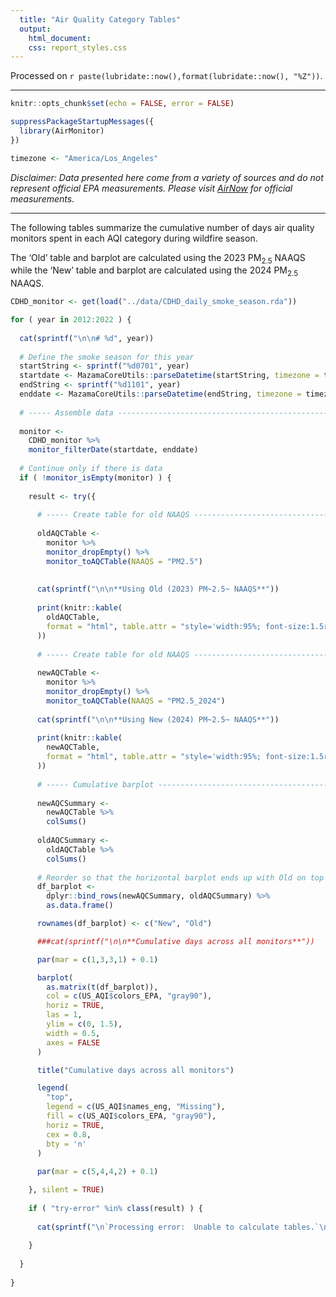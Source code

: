 ```yaml
---
  title: "Air Quality Category Tables"
  output:
    html_document: 
    css: report_styles.css
---
```


Processed on `r paste(lubridate::now(),format(lubridate::now(), "%Z"))`.

----

```r
knitr::opts_chunk$set(echo = FALSE, error = FALSE)

suppressPackageStartupMessages({
  library(AirMonitor)
})

timezone <- "America/Los_Angeles"
```

_Disclaimer: Data presented here come from a variety of sources and do not 
represent official EPA measurements. Please visit
[AirNow](https://www.airnow.gov) for official measurements._

----


The following tables summarize the cumulative number of days air quality monitors spent in 
each AQI category during wildfire season.

The 'Old' table and barplot are calculated using the 2023 PM~2.5~ NAAQS while the 
'New' table and barplot are calculated using the 2024 PM~2.5~ NAAQS.


```r

CDHD_monitor <- get(load("../data/CDHD_daily_smoke_season.rda"))

for ( year in 2012:2022 ) {
  
  cat(sprintf("\n\n# %d", year))
  
  # Define the smoke season for this year
  startString <- sprintf("%d0701", year)
  startdate <- MazamaCoreUtils::parseDatetime(startString, timezone = timezone)
  endString <- sprintf("%d1101", year)
  enddate <- MazamaCoreUtils::parseDatetime(endString, timezone = timezone)
  
  # ----- Assemble data --------------------------------------------------------
  
  monitor <-
    CDHD_monitor %>%
    monitor_filterDate(startdate, enddate)
  
  # Continue only if there is data
  if ( !monitor_isEmpty(monitor) ) {
    
    result <- try({
      
      # ----- Create table for old NAAQS ---------------------------------------
      
      oldAQCTable <-
        monitor %>%
        monitor_dropEmpty() %>%
        monitor_toAQCTable(NAAQS = "PM2.5")
      
      
      cat(sprintf("\n\n**Using Old (2023) PM~2.5~ NAAQS**"))
  
      print(knitr::kable(
        oldAQCTable,
        format = "html", table.attr = "style='width:95%; font-size:1.5rem; margin: 20px 60px 20px 15px; line-height:2em'"
      ))
      
      # ----- Create table for old NAAQS ---------------------------------------
      
      newAQCTable <-
        monitor %>%
        monitor_dropEmpty() %>%
        monitor_toAQCTable(NAAQS = "PM2.5_2024")
      
      cat(sprintf("\n\n**Using New (2024) PM~2.5~ NAAQS**"))
  
      print(knitr::kable(
        newAQCTable,
        format = "html", table.attr = "style='width:95%; font-size:1.5rem; margin: 20px 60px 20px 15px; line-height:2em'"
      ))
      
      # ----- Cumulative barplot -----------------------------------------------
      
      newAQCSummary <-
        newAQCTable %>%
        colSums()
      
      oldAQCSummary <-
        oldAQCTable %>%
        colSums()
      
      # Reorder so that the horizontal barplot ends up with Old on top
      df_barplot <-
        dplyr::bind_rows(newAQCSummary, oldAQCSummary) %>%
        as.data.frame()

      rownames(df_barplot) <- c("New", "Old")

      ###cat(sprintf("\n\n**Cumulative days across all monitors**"))

      par(mar = c(1,3,3,1) + 0.1)

      barplot(
        as.matrix(t(df_barplot)),
        col = c(US_AQI$colors_EPA, "gray90"),
        horiz = TRUE,
        las = 1,
        ylim = c(0, 1.5),
        width = 0.5,
        axes = FALSE
      )

      title("Cumulative days across all monitors")

      legend(
        "top",
        legend = c(US_AQI$names_eng, "Missing"),
        fill = c(US_AQI$colors_EPA, "gray90"),
        horiz = TRUE,
        cex = 0.8,
        bty = 'n'
      )
      
      par(mar = c(5,4,4,2) + 0.1)

    }, silent = TRUE)
    
    if ( "try-error" %in% class(result) ) {
      
      cat(sprintf("\n`Processing error:  Unable to calculate tables.`\n"))
      
    }
    
  }
  
}
```


